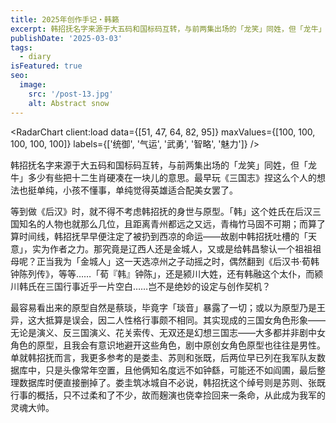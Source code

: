 ```yaml
---
title: 2025年创作手记・韩籁
excerpt: 韩招抚名字来源于大五码和国标码互转，与前两集出场的「龙笑」同姓，但「龙牛」多少有些把十二生肖硬凑在一块儿的意思。
publishDate: '2025-03-03'
tags:
  - diary
isFeatured: true
seo:
  image:
    src: '/post-13.jpg'
    alt: Abstract snow
---
```



<RadarChart client:load data={[51, 47, 64, 82, 95]} maxValues={[100, 100, 100, 100, 100]} labels={['统御', '气运', '武勇', '智略', '魅力']} />

韩招抚名字来源于大五码和国标码互转，与前两集出场的「龙笑」同姓，但「龙牛」多少有些把十二生肖硬凑在一块儿的意思。最早玩《三国志》捏这么个人的想法也挺单纯，小孩不懂事，单纯觉得英雄适合配美女罢了。

等到做《后汉》时，就不得不考虑韩招抚的身世与原型。「韩」这个姓氏在后汉三国知名的人物也就那么几位，且距离青州都远之又远，青梅竹马固不可期；而算了算时间线，韩招抚早早便注定了被扔到西凉的命运——故剧中韩招抚吐槽的「天意」，实为作者之力。那究竟是辽西人还是金城人，又或是给韩昌黎认一个祖祖祖母呢？正当我为「金城人」这一天选凉州之子动摇之时，偶然翻到《后汉书·荀韩钟陈列传》，等等……「荀『韩』钟陈」，还是颍川大姓，还有韩融这个太仆，而颍川韩氏在三国行事近乎一片空白……岂不是绝妙的设定与创作契机？

最容易看出来的原型自然是蔡琰，毕竟字「琰音」暴露了一切；或以为原型乃是王异，这大抵算是误会，因二人性格行事颇不相同。其实现成的三国女角色形象——无论是演义、反三国演义、花关索传、无双还是幻想三国志——大多都并非剧中女角色的原型，且我会有意识地避开这些角色，剧中原创女角色原型也往往是男性。单就韩招抚而言，我更多参考的是娄圭、苏则和张既，后两位早已列在我军队友数据库中，只是头像常年空置，且他俩知名度远不如钟繇，可能还不如阎圃，最后整理数据库时便直接删掉了。娄圭筑冰城自不必说，韩招抚这个绰号则是苏则、张既行事的概括，只不过柔和了不少，故而麹演也侥幸捡回来一条命，从此成为我军的灵魂大帅。
